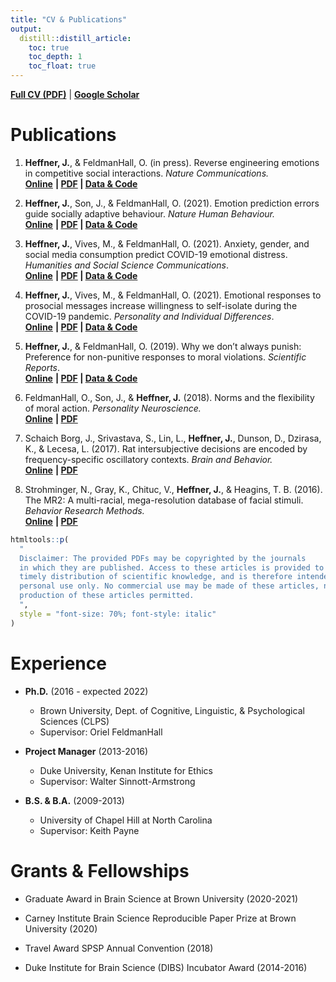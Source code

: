 ```yaml
---
title: "CV & Publications"
output:
  distill::distill_article:
    toc: true
    toc_depth: 1
    toc_float: true
---
```


[**Full CV (PDF)**](https://jpheffne.github.io/josephheffnercv_2021.pdf) \| [**Google Scholar**](https://scholar.google.com/citations?user=Bu8DhLMAAAAJ)

# Publications

1. **Heffner, J.**, & FeldmanHall, O. (in press). Reverse engineering emotions in competitive social interactions. *Nature Communications.*\
    [**Online**]() **\| [PDF](https://jpheffne.github.io/papers/EmotionMap_NC_2021.pdf) \| [Data & Code]()**

2.  **Heffner, J.**, Son, J., & FeldmanHall, O. (2021). Emotion prediction errors guide socially adaptive behaviour. *Nature Human Behaviour.*\
    [**Online**](https://www.nature.com/articles/s41562-021-01213-6) **\| [PDF](https://jpheffne.github.io/papers/EPE_NHB_2021.pdf) \| [Data & Code](https://github.com/jpheffne/epe)**

3.  **Heffner, J.**, Vives, M., & FeldmanHall, O. (2021). Anxiety, gender, and social media consumption predict COVID-19 emotional distress. *Humanities and Social Science Communications*.\
    [**Online**](https://www.nature.com/articles/s41599-021-00816-8) **\| [PDF](https://jpheffne.github.io/papers/CovidModels_HSSC_2021.pdf) \| [Data & Code](https://github.com/jpheffne/covid_models)**

4.  **Heffner, J.**, Vives, M., & FeldmanHall, O. (2021). Emotional responses to prosocial messages increase willingness to self-isolate during the COVID-19 pandemic. *Personality and Individual Differences*.\
    [**Online**](https://www.sciencedirect.com/science/article/pii/S0191886920306115) **\| [PDF](https://jpheffne.github.io/papers/CovidEmotions_PIN_2021.pdf) \| [Data & Code](https://github.com/jpheffne/covid_intervention)**
    
5.  **Heffner, J.**, & FeldmanHall, O. (2019). Why we don't always punish: Preference for non-punitive responses to moral violations. *Scientific Reports*.\
    [**Online**](https://www.nature.com/articles/s41598-019-49680-2) **\| [PDF](https://jpheffne.github.io/papers/PunishAlts_SciRep_2019.pdf) \| [Data & Code](https://osf.io/ft9bv/)**

6.  FeldmanHall, O., Son, J., & **Heffner, J.** (2018). Norms and the flexibility of moral action. *Personality Neuroscience.*\
    [**Online**](https://www.cambridge.org/core/journals/personality-neuroscience/article/norms-and-the-flexibility-of-moral-action/A8A5140A517ECEE314A21FF9FE0E9EED) **\| [PDF](https://jpheffne.github.io/papers/NormsMoralAction_PN_2018.pdf)**
    
7.  Schaich Borg, J., Srivastava, S., Lin, L., **Heffner, J.**, Dunson, D., Dzirasa, K., & Lecesa, L. (2017). Rat intersubjective decisions are encoded by frequency-specific oscillatory contexts. *Brain and Behavior.*\
    [**Online**](https://onlinelibrary.wiley.com/doi/pdf/10.1002/brb3.710) **\| [PDF](https://jpheffne.github.io/papers/RatEmpathy_BB_2017.pdf)**
    
8.  Strohminger, N., Gray, K., Chituc, V., **Heffner, J.**, & Heagins, T. B. (2016). The MR2: A multi-racial, mega-resolution database of facial stimuli. *Behavior Research Methods.*\
    [**Online**](https://link.springer.com/article/10.3758/s13428-015-0641-9) **\| [PDF](https://jpheffne.github.io/papers/MR2_BRM_2016.pdf)**

```r
htmltools::p(
  "
  Disclaimer: The provided PDFs may be copyrighted by the journals
  in which they are published. Access to these articles is provided to facilitate
  timely distribution of scientific knowledge, and is therefore intended for your
  personal use only. No commercial use may be made of these articles, nor is mass
  production of these articles permitted.
  ",
  style = "font-size: 70%; font-style: italic"
)
```

# Experience

-   **Ph.D.** (2016 - expected 2022)

    -   Brown University, Dept. of Cognitive, Linguistic, & Psychological Sciences (CLPS)
    -   Supervisor: Oriel FeldmanHall

-   **Project Manager** (2013-2016)

    -   Duke University, Kenan Institute for Ethics
    -   Supervisor: Walter Sinnott-Armstrong

-   **B.S. & B.A.** (2009-2013)

    -   University of Chapel Hill at North Carolina
    -   Supervisor: Keith Payne

# Grants & Fellowships

-   Graduate Award in Brain Science at Brown University (2020-2021)

-   Carney Institute Brain Science Reproducible Paper Prize at Brown University (2020)

-   Travel Award SPSP Annual Convention (2018)

-   Duke Institute for Brain Science (DIBS) Incubator Award (2014-2016)